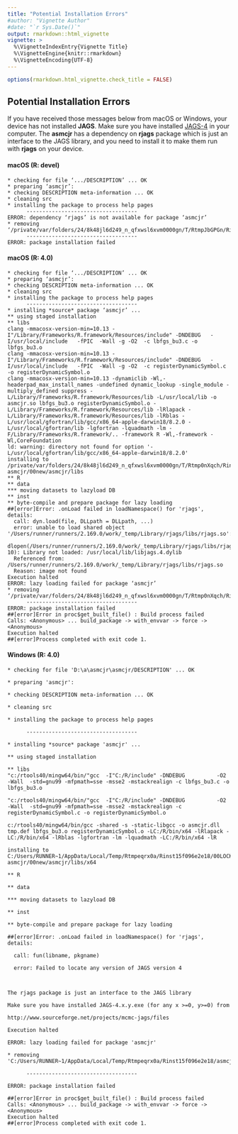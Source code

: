 ```yaml
---
title: "Potential Installation Errors"
#author: "Vignette Author"
#date: "`r Sys.Date()`"
output: rmarkdown::html_vignette
vignette: >
  %\VignetteIndexEntry{Vignette Title}
  %\VignetteEngine{knitr::rmarkdown}
  %\VignetteEncoding{UTF-8}
---
```

```r
options(rmarkdown.html_vignette.check_title = FALSE)
```


## Potential Installation Errors
If you have received those messages below from macOS or Windows, your device has not installed __JAGS__. Make sure you have installed [JAGS-4](http://www.sourceforge.net/projects/mcmc-jags/files) in your computer. The __asmcjr__ has a dependency on __rjags__ package which is just an interface to the JAGS library, and you need to install it to make them run with __rjags__ on your device.

#### macOS (R: devel)
```
* checking for file ‘.../DESCRIPTION’ ... OK
* preparing ‘asmcjr’:
* checking DESCRIPTION meta-information ... OK
* cleaning src
* installing the package to process help pages
      -----------------------------------
ERROR: dependency ‘rjags’ is not available for package ‘asmcjr’
* removing ‘/private/var/folders/24/8k48jl6d249_n_qfxwsl6xvm0000gn/T/RtmpJbGPGn/Rinst605c2279a152/asmcjr’
      -----------------------------------
ERROR: package installation failed
```

#### macOS (R: 4.0)
```
* checking for file ‘.../DESCRIPTION’ ... OK
* preparing ‘asmcjr’:
* checking DESCRIPTION meta-information ... OK
* cleaning src
* installing the package to process help pages
      -----------------------------------
* installing *source* package ‘asmcjr’ ...
** using staged installation
** libs
clang -mmacosx-version-min=10.13 -I"/Library/Frameworks/R.framework/Resources/include" -DNDEBUG   -I/usr/local/include   -fPIC  -Wall -g -O2  -c lbfgs_bu3.c -o lbfgs_bu3.o
clang -mmacosx-version-min=10.13 -I"/Library/Frameworks/R.framework/Resources/include" -DNDEBUG   -I/usr/local/include   -fPIC  -Wall -g -O2  -c registerDynamicSymbol.c -o registerDynamicSymbol.o
clang -mmacosx-version-min=10.13 -dynamiclib -Wl,-headerpad_max_install_names -undefined dynamic_lookup -single_module -multiply_defined suppress -L/Library/Frameworks/R.framework/Resources/lib -L/usr/local/lib -o asmcjr.so lbfgs_bu3.o registerDynamicSymbol.o -L/Library/Frameworks/R.framework/Resources/lib -lRlapack -L/Library/Frameworks/R.framework/Resources/lib -lRblas -L/usr/local/gfortran/lib/gcc/x86_64-apple-darwin18/8.2.0 -L/usr/local/gfortran/lib -lgfortran -lquadmath -lm -F/Library/Frameworks/R.framework/.. -framework R -Wl,-framework -Wl,CoreFoundation
ld: warning: directory not found for option '-L/usr/local/gfortran/lib/gcc/x86_64-apple-darwin18/8.2.0'
installing to /private/var/folders/24/8k48jl6d249_n_qfxwsl6xvm0000gn/T/Rtmp0nXqch/Rinstc9785a00e5/00LOCK-asmcjr/00new/asmcjr/libs
** R
** data
*** moving datasets to lazyload DB
** inst
** byte-compile and prepare package for lazy loading
##[error]Error: .onLoad failed in loadNamespace() for 'rjags', details:
  call: dyn.load(file, DLLpath = DLLpath, ...)
  error: unable to load shared object '/Users/runner/runners/2.169.0/work/_temp/Library/rjags/libs/rjags.so':
  dlopen(/Users/runner/runners/2.169.0/work/_temp/Library/rjags/libs/rjags.so, 10): Library not loaded: /usr/local/lib/libjags.4.dylib
  Referenced from: /Users/runner/runners/2.169.0/work/_temp/Library/rjags/libs/rjags.so
  Reason: image not found
Execution halted
ERROR: lazy loading failed for package ‘asmcjr’
* removing ‘/private/var/folders/24/8k48jl6d249_n_qfxwsl6xvm0000gn/T/Rtmp0nXqch/Rinstc9785a00e5/asmcjr’
      -----------------------------------
ERROR: package installation failed
##[error]Error in proc$get_built_file() : Build process failed
Calls: <Anonymous> ... build_package -> with_envvar -> force -> <Anonymous>
Execution halted
##[error]Process completed with exit code 1.
```

#### Windows (R: 4.0)
```
* checking for file 'D:\a\asmcjr\asmcjr/DESCRIPTION' ... OK

* preparing 'asmcjr':

* checking DESCRIPTION meta-information ... OK

* cleaning src

* installing the package to process help pages

      -----------------------------------

* installing *source* package 'asmcjr' ...

** using staged installation

** libs
"c:/rtools40/mingw64/bin/"gcc  -I"C:/R/include" -DNDEBUG          -O2 -Wall  -std=gnu99 -mfpmath=sse -msse2 -mstackrealign -c lbfgs_bu3.c -o lbfgs_bu3.o

"c:/rtools40/mingw64/bin/"gcc  -I"C:/R/include" -DNDEBUG          -O2 -Wall  -std=gnu99 -mfpmath=sse -msse2 -mstackrealign -c registerDynamicSymbol.c -o registerDynamicSymbol.o

c:/rtools40/mingw64/bin/gcc -shared -s -static-libgcc -o asmcjr.dll tmp.def lbfgs_bu3.o registerDynamicSymbol.o -LC:/R/bin/x64 -lRlapack -LC:/R/bin/x64 -lRblas -lgfortran -lm -lquadmath -LC:/R/bin/x64 -lR

installing to C:/Users/RUNNER~1/AppData/Local/Temp/Rtmpeqrx0a/Rinst15f096e2e18/00LOCK-asmcjr/00new/asmcjr/libs/x64

** R

** data

*** moving datasets to lazyload DB

** inst

** byte-compile and prepare package for lazy loading

##[error]Error: .onLoad failed in loadNamespace() for 'rjags', details:

  call: fun(libname, pkgname)

  error: Failed to locate any version of JAGS version 4



The rjags package is just an interface to the JAGS library

Make sure you have installed JAGS-4.x.y.exe (for any x >=0, y>=0) from

http://www.sourceforge.net/projects/mcmc-jags/files

Execution halted

ERROR: lazy loading failed for package 'asmcjr'

* removing 'C:/Users/RUNNER~1/AppData/Local/Temp/Rtmpeqrx0a/Rinst15f096e2e18/asmcjr'

      -----------------------------------

ERROR: package installation failed

##[error]Error in proc$get_built_file() : Build process failed
Calls: <Anonymous> ... build_package -> with_envvar -> force -> <Anonymous>
Execution halted
##[error]Process completed with exit code 1.
```
